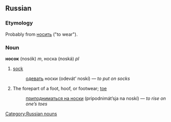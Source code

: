 ==Russian==
===Etymology===
Probably from [[носить]] ("to wear").

===Noun===
'''носок''' (nosók) ''m'', носка (noská) ''pl''

#[[sock]]
#: [[одевать]] носки (odevát’ noskí) — ''to put on socks'' 
#The forepart of a foot, hoof, or footwear; [[toe]]
#: [[приподниматься на носки]] (pripodnimát’sja na noskí) — ''to rise on one’s toes''

[[Category:Russian nouns]]